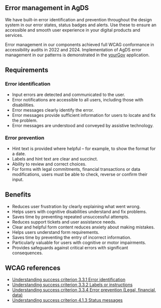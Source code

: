 ## Error management in AgDS

We have built-in error identification and prevention throughout the design system in our error states, status badges and alerts. Use these to ensure an accessible and smooth user experience in your digital products and services.

Error management in our components achieved full WCAG conformance in accessibility audits in 2022 and 2024. Implementation of AgDS error management in our patterns is demonstrated in the [yourGov](/yourgov) application.

## Requirements

### Error identification

- Input errors are detected and communicated to the user.
- Error notifications are accessible to all users, including those with disabilities.
- Error messages clearly identify the error.
- Error messages provide sufficient information for users to locate and fix the problem.
- Error messages are understood and conveyed by assistive technology.

### Error prevention

- Hint text is provided where helpful – for example, to show the format for a date.
- Labels and hint text are clear and succinct.
- Ability to review and correct choices.
- For forms with legal commitments, financial transactions or data modifications, users must be able to check, reverse or confirm their input.

## Benefits

- Reduces user frustration by clearly explaining what went wrong.
- Helps users with cognitive disabilities understand and fix problems.
- Saves time by preventing repeated unsuccessful attempts.
- Reduces support tickets and user assistance needs.
- Clear and helpful form content reduces anxiety about making mistakes.
- Helps users understand form requirements.
- Saves time by preventing the entry of incorrect information.
- Particularly valuable for users with cognitive or motor impairments.
- Provides safeguards against critical errors with significant consequences.

## WCAG references

- [Understanding success criterion 3.3.1 Error identification](https://www.w3.org/WAI/WCAG21/Understanding/error-identification.html)
- [Understanding success criterion 3.3.2 Labels or instructions](https://www.w3.org/WAI/WCAG21/Understanding/labels-or-instructions.html)
- [Understanding success criterion 3.3.4 Error prevention (Legal, financial, data)](https://www.w3.org/WAI/WCAG21/Understanding/error-prevention-legal-financial-data.html)
- [Understanding success criterion 4.1.3 Status messages](https://www.w3.org/WAI/WCAG21/Understanding/status-messages.html)
